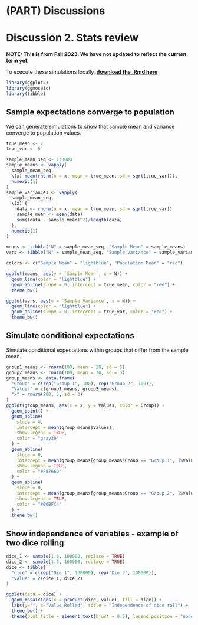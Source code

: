 # (PART) Discussions {-}

# Discussion 2. Stats review {-}

**NOTE: This is from Fall 2023. We have not updated to reflect the current term yet.**

To execute these simulations locally, [**download the .Rmd here**](assets/discussions/discussion2_download.Rmd)

```r
library(ggplot2)
library(ggmosaic)
library(tibble)
```

## Sample expectations converge to population

We can generate simulations to show that sample mean and variance converge to
population values.
```r
true_mean <- 2
true_var <- 5

sample_mean_seq <- 1:3000
sample_means <- vapply(
  sample_mean_seq,
  \(x) mean(rnorm(n = x, mean = true_mean, sd = sqrt(true_var))),
  numeric(1)
)
sample_variances <- vapply(
  sample_mean_seq,
  \(x) {
    data <- rnorm(n = x, mean = true_mean, sd = sqrt(true_var))
    sample_mean <- mean(data)
    sum((data - sample_mean)^2)/length(data)
  },
  numeric(1)
)

means <- tibble("N" = sample_mean_seq, "Sample Mean" = sample_means)
vars <- tibble("N" = sample_mean_seq, "Sample Variance" = sample_variances)

colors <- c("Sample Mean" = "lightblue", "Population Mean" = "red")

ggplot(means, aes(y = `Sample Mean`, x = N)) +
  geom_line(color = "lightblue") +
  geom_abline(slope = 0, intercept = true_mean, color = "red") +
  theme_bw()

ggplot(vars, aes(y = `Sample Variance`, x = N)) +
  geom_line(color = "lightblue") +
  geom_abline(slope = 0, intercept = true_var, color = "red") +
  theme_bw()
```

## Simulate conditional expectations

Simulate conditional expectations within groups that differ from the sample
mean.
```r
group1_means <- rnorm(100, mean = 20, sd = 5)
group2_means <- rnorm(100, mean = 30, sd = 5)
group_means <- data.frame(
  "Group" = c(rep("Group 1", 100), rep("Group 2", 100)),
  "Values" = c(group1_means, group2_means),
  "x" = rnorm(200, 5, sd = 3)
)
ggplot(group_means, aes(x = x, y = Values, color = Group)) +
  geom_point() +
  geom_abline(
    slope = 0,
    intercept = mean(group_means$Values),
    show.legend = TRUE,
    color = "gray30"
  ) +
  geom_abline(
    slope = 0,
    intercept = mean(group_means[group_means$Group == "Group 1", ]$Values),
    show.legend = TRUE,
    color = "#F8766D"
  ) +
  geom_abline(
    slope = 0,
    intercept = mean(group_means[group_means$Group == "Group 2", ]$Values),
    show.legend = TRUE,
    color = "#00BFC4"
  ) +
  theme_bw()
```

## Show independence of variables - example of two dice rolling

```r
dice_1 <- sample(1:6, 100000, replace = TRUE)
dice_2 <- sample(1:6, 100000, replace = TRUE)
dice <- tibble(
  "dice" = c(rep("Die 1", 100000), rep("Die 2", 100000)),
  "value" = c(dice_1, dice_2)
)

ggplot(data = dice) +
  geom_mosaic(aes(x = product(dice, value), fill = dice)) +   
  labs(y="", x="Value Rolled", title = "Independence of dice roll") +
  theme_bw() +
  theme(plot.title = element_text(hjust = 0.5), legend.position = "none")
```
